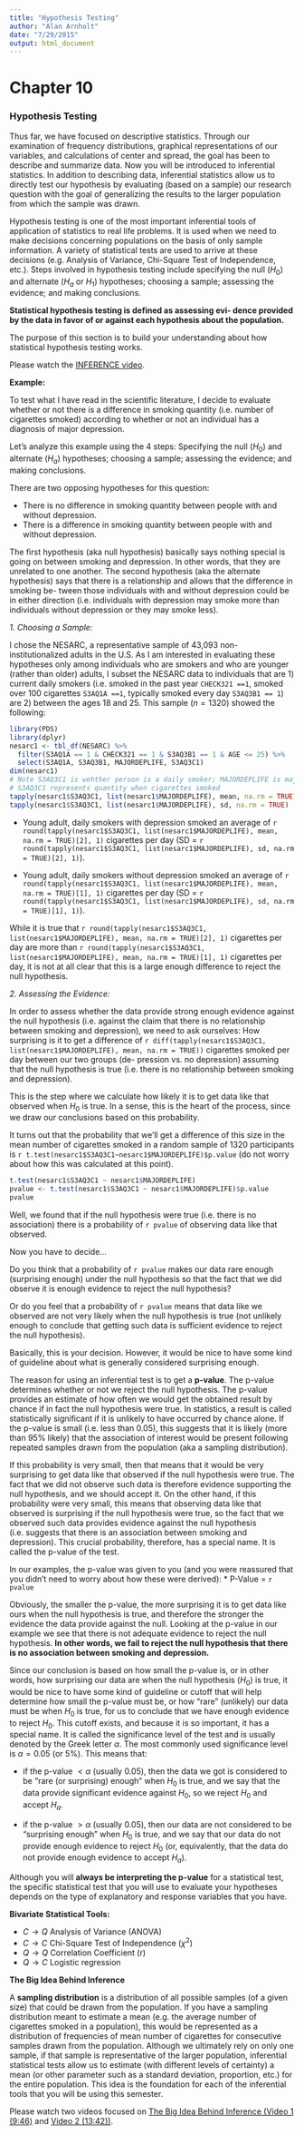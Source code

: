 ```yaml
---
title: "Hypothesis Testing"
author: "Alan Arnholt"
date: "7/29/2015"
output: html_document
---
```


# Chapter 10
### Hypothesis Testing

Thus far, we have focused on descriptive statistics. Through our examination of frequency distributions, graphical representations of our variables, and calculations of center and spread, the goal has been to describe and summarize data. Now you will be introduced to inferential statistics. In addition to describing data, inferential statistics allow us to directly test our hypothesis by evaluating (based on a sample) our research question with the goal of generalizing the results to the larger population from which the sample was drawn.

Hypothesis testing is one of the most important inferential tools of application of statistics to real life problems. It is used when we need to make decisions concerning populations on the basis of only sample information. A variety of statistical tests are used to arrive at these decisions (e.g. Analysis of Variance, Chi-Square Test of Independence, etc.). Steps involved in hypothesis testing include specifying the null ($H_0$) and alternate ($H_a$ or $H_1$) hypotheses; choosing a sample; assessing the evidence; and making conclusions.

**Statistical hypothesis testing is defined as assessing evi- dence provided by the data in favor of or against each hypothesis about the population.**

The purpose of this section is to build your understanding about how statistical hypothesis testing works.

Please watch the [INFERENCE video](https://www.youtube.com/watch?v=OtpMhiwvdu8&list=PLDEF0B9CBD27AD37E&index=47).

**Example:**

To test what I have read in the scientific literature, I decide to evaluate whether or not there is a difference in smoking quantity (i.e. number of cigarettes smoked) according to whether or not an individual has a diagnosis of major depression.

Let's analyze this example using the 4 steps: Specifying the null ($H_0$) and alternate ($H_a$) hypotheses; choosing a sample; assessing the evidence; and making conclusions.

There are two opposing hypotheses for this question:

* There is no difference in smoking quantity between people with and without depression.
* There is a difference in smoking quantity between people with and without depression.

The first hypothesis (aka null hypothesis) basically says nothing special is going on between smoking and depression. In other words, that they are unrelated to one another. The second hypothesis (aka the alternate hypothesis) says that there is a relationship and allows that the difference in smoking be- tween those individuals with and without depression could be in either direction (i.e. individuals with depression may smoke more than individuals without depression or they may smoke less).

*1. Choosing a Sample:*

I chose the NESARC, a representative sample of 43,093 non-institutionalized adults in the U.S. As I am interested in evaluating these hypotheses only among individuals who are smokers and who are younger (rather than older) adults, I subset the NESARC data to individuals that are 1) current daily smokers (i.e. smoked in the past year `CHECK321 ==1`, smoked over 100 cigarettes `S3AQ1A ==1`, typically smoked every day `S3AQ3B1 == 1`) are 2) between the ages 18 and 25. This sample ($n=1320$) showed the following:

```r
library(PDS)
library(dplyr)
nesarc1 <- tbl_df(NESARC) %>%
  filter(S3AQ1A == 1 & CHECK321 == 1 & S3AQ3B1 == 1 & AGE <= 25) %>% 
  select(S3AQ1A, S3AQ3B1, MAJORDEPLIFE, S3AQ3C1)
dim(nesarc1)
# Note S3AQ3C1 is wehther person is a daily smoker; MAJORDEPLIFE is major depression
# S3AQ3C1 represents quantity when cigarettes smoked
tapply(nesarc1$S3AQ3C1, list(nesarc1$MAJORDEPLIFE), mean, na.rm = TRUE)
tapply(nesarc1$S3AQ3C1, list(nesarc1$MAJORDEPLIFE), sd, na.rm = TRUE)
```

* Young adult, daily smokers with depression smoked an average of `r round(tapply(nesarc1$S3AQ3C1, list(nesarc1$MAJORDEPLIFE), mean, na.rm = TRUE)[2], 1)` cigarettes per day (SD = `r round(tapply(nesarc1$S3AQ3C1, list(nesarc1$MAJORDEPLIFE), sd, na.rm = TRUE)[2], 1)`).

* Young adult, daily smokers without depression smoked an average of `r round(tapply(nesarc1$S3AQ3C1, list(nesarc1$MAJORDEPLIFE), mean, na.rm = TRUE)[1], 1)` cigarettes per day (SD = `r round(tapply(nesarc1$S3AQ3C1, list(nesarc1$MAJORDEPLIFE), sd, na.rm = TRUE)[1], 1)`).

While it is true that `r round(tapply(nesarc1$S3AQ3C1, list(nesarc1$MAJORDEPLIFE), mean, na.rm = TRUE)[2], 1)` cigarettes per day are more than `r round(tapply(nesarc1$S3AQ3C1, list(nesarc1$MAJORDEPLIFE), mean, na.rm = TRUE)[1], 1)` cigarettes per day, it is not at all clear that this is a large enough difference to reject the null hypothesis.

*2. Assessing the Evidence:*

In order to assess whether the data provide strong enough evidence against the null hypothesis (i.e. against the claim that there is no relationship between smoking and depression), we need to ask ourselves: How surprising is it to get a difference of `r diff(tapply(nesarc1$S3AQ3C1, list(nesarc1$MAJORDEPLIFE), mean, na.rm = TRUE))` cigarettes smoked per day between our two groups (de- pression vs. no depression) assuming that the null hypothesis is true (i.e. there is no relationship between smoking and depression).

This is the step where we calculate how likely it is to get data like that observed when $H_0$ is true. In a sense, this is the heart of the process, since we draw our conclusions based on this probability.

It turns out that the probability that we'll get a difference of this size in the mean number of cigarettes smoked in a random sample of 1320 participants is `r t.test(nesarc1$S3AQ3C1~nesarc1$MAJORDEPLIFE)$p.value` (do not worry about how this was calculated at this point).

```r
t.test(nesarc1$S3AQ3C1 ~ nesarc1$MAJORDEPLIFE)
pvalue <- t.test(nesarc1$S3AQ3C1 ~ nesarc1$MAJORDEPLIFE)$p.value
pvalue
```

Well, we found that if the null hypothesis were true (i.e. there is no association) there is a probability of `r pvalue` of observing data like that observed.

Now you have to decide...

Do you think that a probability of `r pvalue` makes our data rare enough (surprising enough) under the null hypothesis so that the fact that we did observe it is enough evidence to reject the null hypothesis?


Or do you feel that a probability of `r pvalue` means that data like we observed are not very likely when the null hypothesis is true (not unlikely enough to conclude that getting such data is sufficient evidence to reject the null hypothesis).

Basically, this is your decision. However, it would be nice to have some kind of guideline about what is generally considered surprising enough.

The reason for using an inferential test is to get a **p-value**. The p-value determines whether or not we reject the null hypothesis. The p-value provides an estimate of how often we would get the obtained result by chance if in fact the null hypothesis were true. In statistics, a result is called statistically significant if it is unlikely to have occurred by chance alone. If the p-value is small (i.e. less than 0.05), this suggests that it is likely (more than 95% likely) that the association of interest would be present following repeated samples drawn from the population (aka a sampling distribution).

If this probability is very small, then that means that it would be very surprising to get data like that observed if the null hypothesis were true. The fact that we did not observe such data is therefore evidence supporting the null hypothesis, and we should accept it. On the other hand, if this probability were very small, this means that observing data like that observed is surprising if the null hypothesis were true, so the fact that we observed such data provides evidence against the null hypothesis (i.e. suggests that there is an association between smoking and depression). This crucial probability, therefore, has a special name. It is called the p-value of the test.

In our examples, the p-value was given to you (and you were reassured that you didn't need to worry about how these were derived):
* P-Value = `r pvalue`

Obviously, the smaller the p-value, the more surprising it is to get data like ours when the null hypothesis is true, and therefore the stronger the evidence the data provide against the null. Looking at the p-value in our example we see that there is not adequate evidence to reject the null hypothesis. **In other words, we fail to reject the null hypothesis that there is no association between smoking and depression.**

Since our conclusion is based on how small the p-value is, or in other words, how surprising our data are when the null hypothesis ($H_0$) is true, it would be nice to have some kind of guideline or cutoff that will help determine how small the p-value must be, or how "rare" (unlikely) our data must be when $H_0$ is true, for us to conclude that we have enough evidence to reject $H_0$.  This cutoff exists, and because it is so important, it has a special name. It is called the significance level of the test and is usually denoted by the Greek letter $\alpha$. The most commonly used significance level is $\alpha=0.05$ (or 5%). This means that:

* if the p-value $< \alpha$ (usually 0.05), then the data we got is considered to be "rare (or surprising) enough" when $H_0$ is true, and we say that the data provide significant evidence against $H_0$, so we reject $H_0$ and accept $H_a$.

* if the p-value $> \alpha$ (usually 0.05), then our data are not considered to be "surprising enough" when $H_0$ is true, and we say that our data do not provide enough evidence to reject $H_0$ (or, equivalently, that the data do not provide enough evidence to accept $H_a$).

Although you will **always be interpreting the p-value** for a statistical test, the specific statistical test that you will use to evaluate your hypotheses depends on the type of explanatory and response variables that you have.

**Bivariate Statistical Tools:**

* $C \rightarrow Q$ Analysis of Variance (ANOVA)
* $C \rightarrow C$ Chi-Square Test of Independence ($\chi^2$) 
* $Q \rightarrow Q$ Correlation Coefficient (r)
* $Q \rightarrow C$ Logistic regression

**The Big Idea Behind Inference**

A **sampling distribution** is a distribution of all possible samples (of a given size) that could be drawn from the population. If you have a sampling distribution meant to estimate a mean (e.g. the average number of cigarettes smoked in a population), this would be represented as a distribution of frequencies of mean number of cigarettes for consecutive samples drawn from the population. Although we ultimately rely on only one sample, if that sample is representative of the larger population, inferential statistical tests allow us to estimate (with different levels of certainty) a mean (or other parameter such as a standard deviation, proportion, etc.) for the entire population. This idea is the foundation for each of the inferential tools that you will be using this semester.

Please watch two videos focused on [The Big Idea Behind Inference (Video 1 (9:46)](https://www.youtube.com/watch?v=h0KR-0Qryb4&list=PLDEF0B9CBD27AD37E&index=18) and [Video 2 (13:42))](https://www.youtube.com/watch?v=ghndGDAau3g&list=PLDEF0B9CBD27AD37E&index=17).